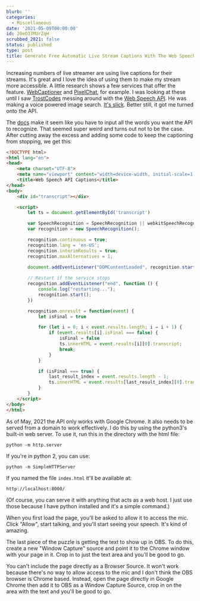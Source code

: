```yaml
---
blurb: ''
categories:
  - Miscellaneous
date: '2021-05-09T00:00:00'
id: 20eO37MUrZqH
scrubbed_2021: false
status: published
type: post
title: Generate Free Automatic Live Stream Captions With The Web Speech API
---
```


Increasing numbers of live streamer are using live captions for their streams. It's great and I love the idea of using them to make my stream more accessible. A little research shows a few services that offer the feature. [WebCaptioner](https://webcaptioner.com) and [PixelChat](https://pixelchat.tv), for example. I was looking at these until I saw [TrostCodes](https://www.twitch.tv/trostcodes) messing around with the [Web Speech API](https://developer.mozilla.org/en-US/docs/Web/API/Web_Speech_API/Using_the_Web_Speech_API). He was making a voice powered image search. [It's slick](https://www.twitch.tv/videos/1012161180). Better still, it got me turned onto the API. 

The [docs](https://developer.mozilla.org/en-US/docs/Web/API/SpeechRecognition) make it seem like you have to input all the words you want the API to recognize. That seemed super weird and turns out not to be the case. After cutting away the excess and adding some code to keep the captioning from stopping, we get this:

```html
<!DOCTYPE html>
<html lang="en">
<head>
    <meta charset="UTF-8">
    <meta name="viewport" content="width=device-width, initial-scale=1.0">
    <title>Web Speech API Captions</title>
</head>
<body>
    <div id="transcript"></div>

    <script>
        let ts = document.getElementById('transcript')

        var SpeechRecognition = SpeechRecognition || webkitSpeechRecognition;
        var recognition = new SpeechRecognition();

        recognition.continuous = true;
        recognition.lang = 'en-US';
        recognition.interimResults = true;
        recognition.maxAlternatives = 1;

        document.addEventListener("DOMContentLoaded", recognition.start());
        
        // Restart if the service stops
        recognition.addEventListener("end", function () { 
            console.log("restarting...");
            recognition.start();
        })

        recognition.onresult = function(event) {
            let isFinal = true 

            for (let i = 0; i < event.results.length; i = i + 1) {
                if (event.results[i].isFinal === false) {
                    isFinal = false
                    ts.innerHTML = event.results[i][0].transcript;
                    break;
                }
            }

            if (isFinal === true) {
                last_result_index = event.results.length - 1;
                ts.innerHTML = event.results[last_result_index][0].transcript;
            }
        }
    </script>
</body>
</html>
```

As of May, 2021 the API only works with Google Chrome. It also needs to be served from a domain to work effectively. I do this by using the python3's built-in web server. To use it, run this in the directory with the html file: 

    python -m http.server

If you're in python 2, you can use:

    python -m SimpleHTTPServer

If you named the file `index.html` it'll be available at:

    http://localhost:8000/

(Of course, you can serve it with anything that acts as a web host. I just use those because I have python installed and it's a simple command.)

When you first load the page, you'll be asked to allow it to access the mic. Click "Allow", start talking, and you'll start seeing your speech. It's kind of amazing. 

The last piece of the puzzle is getting the text to show up in OBS. To do this, create a new "Window Capture" source and point it to the Chrome window with your page in it. Crop in to just the text area and you'll be good to go. 




You can't include the page directly as a Browser Source. It won't work because there's no way to allow access to the mic and I don't think the OBS browser is Chrome based. Instead, open the page directly in Google Chrome then add it to OBS as a Window Capture Source, crop in on the area with the text and you'll be good to go.
